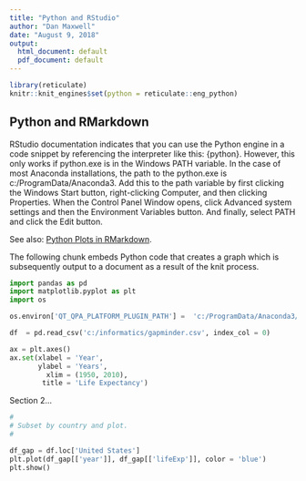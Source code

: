 ---
title: "Python and RStudio"
author: "Dan Maxwell"
date: "August 9, 2018"
output:
  html_document: default
  pdf_document: default
---

```{r setup, include=FALSE}
library(reticulate)
knitr::knit_engines$set(python = reticulate::eng_python)
```

<script src="hideOutput.js"></script>

<link rel="stylesheet" type="text/css" href="fold.css">

## Python and RMarkdown

RStudio documentation indicates that you can use the Python engine in a code snippet by referencing the interpreter like this: {python}.  However, this only works if python.exe is in the Windows PATH variable.  In the case of most Anaconda installations, the path to the python.exe is c:/ProgramData/Anaconda3.  Add this to the path variable by first clicking the Windows Start button, right-clicking Computer, and then clicking Properties.  When the Control Panel Window opens, click Advanced system settings and then the Environment Variables button.  And finally, select PATH and click the Edit button.

See also: [Python Plots in RMarkdown](https://stackoverflow.com/questions/50352614/r-markdown-how-can-i-make-rstudio-display-python-plots-inline-instead-of-in-new).

The following chunk embeds Python code that creates a graph which is subsequently output to a document as a result of the knit process.

<div class="fold s"> 

```{python, results='asis'}
import pandas as pd
import matplotlib.pyplot as plt
import os

os.environ['QT_QPA_PLATFORM_PLUGIN_PATH'] =  'c:/ProgramData/Anaconda3/Library/plugins/platforms'

df  = pd.read_csv('c:/informatics/gapminder.csv', index_col = 0)

ax = plt.axes()
ax.set(xlabel = 'Year', 
       ylabel = 'Years', 
         xlim = (1950, 2010), 
        title = 'Life Expectancy')

```

</div>

Section 2...
```{python}
#
# Subset by country and plot.
#

df_gap = df.loc['United States']
plt.plot(df_gap[['year']], df_gap[['lifeExp']], color = 'blue')
plt.show()

```


